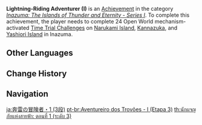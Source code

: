 {{Achievement Infobox
|title        = Lightning-Riding Adventurer (I)
|id           = 80095
|order id     = 0095
|category     = Inazuma: The Islands of Thunder and Eternity - Series I
|description  = Complete 24 Open World mechanism-activated [[Time Trial Challenge]]s on [[Narukami Island]], [[Kannazuka]], and [[Yashiori Island]] in [[Inazuma]].
|requirements = 
|primogems    = 20
|tracking     = Tracks the amount of Open World mechanism-activated Time Trial Challenges completed.
|topic        = Time Trial Challenges
|set          = Lightning-Riding Adventurer (I)
|tier         = 3
|tiers_total  = 3
}}
'''Lightning-Riding Adventurer (I)''' is an [[Achievement]] in the category ''[[Inazuma: The Islands of Thunder and Eternity - Series I]]''. To complete this achievement, the player needs to complete 24 Open World mechanism-activated [[Time Trial Challenge]]s on [[Narukami Island]], [[Kannazuka]], and [[Yashiori Island]] in Inazuma.
<!--
==Trivia==

==Video Guides==
{{EVT
|video1   = 
|caption1 = 
}}
-->
==Other Languages==
{{Transclude|Lightning-Riding Adventurer (I)|Other Languages}}

==Change History==
{{Change History|2.0}}
<!--
==References==
{{Reflist}}
-->
==Navigation==
{{Achievement Navbox}}

[[ja:奔雷の冒険者・1 (3段)]]
[[pt-br:Aventureiro dos Trovões - I (Etapa 3)]]
[[th:นักผจญภัยแห่งสายฟ้า: ตอนที่ 1 (ระดับ 3)]]